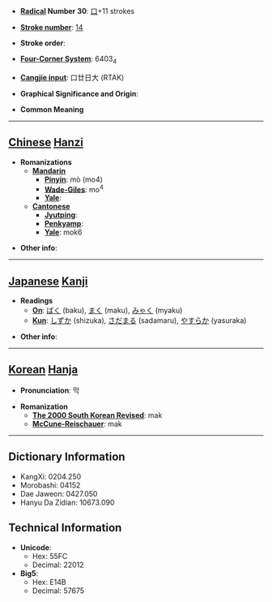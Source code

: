 * '''[[Wiktionary:Chinese radical index| Radical]] Number 30''': [[Wiktionary:Chinese radical index 口|口]]+11 strokes

* '''[[Wiktionary:Chinese total strokes index|Stroke number]]''': [[Wiktionary:Chinese total strokes index 14|14]]

* '''Stroke order''': 

* '''[[Wiktionary:Chinese four corner index|Four-Corner System]]''': 6403<sub>4</sub>

* '''[[Wiktionary:Chinese Cangjie index|Cangjie input]]''': 口廿日大 (RTAK)

* '''Graphical Significance and Origin''': 

* '''Common Meaning'''

----

== [[Chinese]] [[Hanzi]] ==

* '''Romanizations'''
** '''[[Mandarin]]'''
*** '''[[Pinyin]]''': mò (mo4)
*** '''[[Wade-Giles]]''': mo<sup>4</sup>
*** '''[[Yale]]''': 
** '''[[Cantonese]]'''
*** '''[[Jyutping]]''':
*** '''[[Penkyamp]]''': 
*** '''[[Yale]]''': mok6

* '''Other info''': 

----

== [[Japanese]] [[Kanji]] ==

* '''Readings'''
** '''[[On]]''': [[ばく]] (baku), [[まく]] (maku), [[みゃく]] (myaku)
** '''[[Kun]]''': [[しずか]] (shizuka), [[さだまる]] (sadamaru), [[やすらか]] (yasuraka)

* '''Other info''':  

----

== [[Korean]] [[Hanja]] ==

* '''Pronunciation''': 막

* '''Romanization'''
** '''[[The 2000 South Korean Revised Romanization|The 2000 South Korean Revised]]''': mak
** '''[[McCune-Reischauer]]''': mak

----

== Dictionary Information ==

* KangXi: 0204.250
* Morobashi: 04152
* Dae Jaweon: 0427.050
* Hanyu Da Zidian: 10673.090

== Technical Information ==

* '''Unicode''':
** Hex: 55FC
** Decimal: 22012
* '''Big5''':
** Hex: E14B
** Decimal: 57675